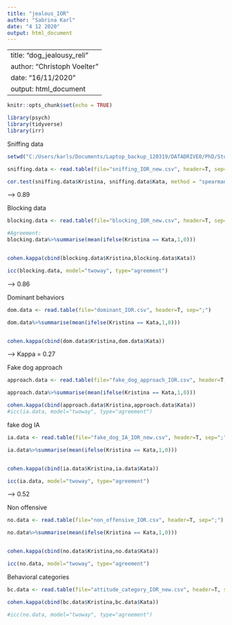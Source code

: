 ---
title: "jealous_IOR"
author: "Sabrina Karl"
date: "4 12 2020"
output: html_document
---

---
title: "dog_jealousy_reli"
author: "Christoph Voelter"
date: "16/11/2020"
output: html_document
---

```{r setup, include=FALSE}
knitr::opts_chunk$set(echo = TRUE)

library(psych)
library(tidyverse)
library(irr)
```

Sniffing data
```{r}
setwd("C:/Users/karls/Documents/Laptop_backup_120319/DATADRIVE0/PhD/Studien/jealousy_behavioural/interreliability_coding/N=51")

sniffing.data <- read.table(file="sniffing_IOR_new.csv", header=T, sep=";")

cor.test(sniffing.data$Kristina, sniffing.data$Kata, method = "spearman", use ="complete.obs")


```
--> 0.89

Blocking data
```{r}
blocking.data <- read.table(file="blocking_IOR_new.csv", header=T, sep=";")

#Agreement:
blocking.data%>%summarise(mean(ifelse(Kristina == Kata,1,0)))


cohen.kappa(cbind(blocking.data$Kristina,blocking.data$Kata))

icc(blocking.data, model="twoway", type="agreement")
```
--> 0.86


Dominant behaviors
```{r}
dom.data <- read.table(file="dominant_IOR.csv", header=T, sep=";")

dom.data%>%summarise(mean(ifelse(Kristina == Kata,1,0)))


cohen.kappa(cbind(dom.data$Kristina,dom.data$Kata))
```

--> Kappa = 0.27

Fake dog approach
```{r}
approach.data <- read.table(file="fake_dog_approach_IOR.csv", header=T, sep=";")

approach.data%>%summarise(mean(ifelse(Kristina == Kata,1,0)))

cohen.kappa(cbind(approach.data$Kristina,approach.data$Kata))
#icc(ia.data, model="twoway", type="agreement")
```
fake dog IA
```{r}
ia.data <- read.table(file="fake_dog_IA_IOR_new.csv", header=T, sep=";")

ia.data%>%summarise(mean(ifelse(Kristina == Kata,1,0)))


cohen.kappa(cbind(ia.data$Kristina,ia.data$Kata))

icc(ia.data, model="twoway", type="agreement")
```
--> 0.52

Non offensive
```{r}
no.data <- read.table(file="non_offensive_IOR.csv", header=T, sep=";")

no.data%>%summarise(mean(ifelse(Kristina == Kata,1,0)))


cohen.kappa(cbind(no.data$Kristina,no.data$Kata))

icc(no.data, model="twoway", type="agreement")

```

Behavioral categories
```{r}
bc.data <- read.table(file="attitude_category_IOR_new.csv", header=T, sep=";")

cohen.kappa(cbind(bc.data$Kristina,bc.data$Kata))

#icc(no.data, model="twoway", type="agreement")
```
